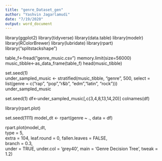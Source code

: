 ```yaml
---
title: "genre_Dataset_gen"
author: "Yashvin Jagarlamudi"
date: "7/19/2020"
output: word_document
---
```


library(ggplot2) 
library(tidyverse) 
library(data.table) 
library(modelr) 
library(RColorBrewer) 
library(lubridate) 
library(rpart) 
library("splitstackshape") 

table_f<-fread("genre_music.csv") 
memory.limit(size=56000) 
music_tibble<-as_data_frame(table_f) 
head(music_tibble) 

set.seed(1)  
under_sampled_music <- stratified(music_tibble, "genre", 500, select = list(genre = c("rap", "pop","r&b", "edm","latin", "rock")))  
under_sampled_music 

set.seed(1) 
df<-under_sampled_music[,c(3,4,8,13,14,20)] 
colnames(df) 

library(rpart.plot) 

set.seed(1111) 
model_dt <- rpart(genre ~ ., data = df) 
 
rpart.plot(model_dt,  
           type = 5,  
           extra = 104, 
            leaf.round = 0, 
            fallen.leaves = FALSE,  
           branch = 0.3,  
           under = TRUE, 
            under.col = 'grey40', 
            main = 'Genre Decision Tree', 
            tweak = 1.2) 